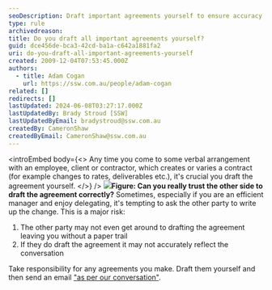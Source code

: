 ```yaml
---
seoDescription: Draft important agreements yourself to ensure accuracy and accountability, avoiding potential pitfalls like lack of documentation or misaligned understanding.
type: rule
archivedreason:
title: Do you draft all important agreements yourself?
guid: dce456de-bca3-42cd-ba1a-c642a1881fa2
uri: do-you-draft-all-important-agreements-yourself
created: 2009-12-04T07:53:45.000Z
authors:
  - title: Adam Cogan
    url: https://ssw.com.au/people/adam-cogan
related: []
redirects: []
lastUpdated: 2024-06-08T03:27:17.000Z
lastUpdatedBy: Brady Stroud [SSW]
lastUpdatedByEmail: bradystroud@ssw.com.au
createdBy: CameronShaw
createdByEmail: CameronShaw@ssw.com.au
---
```


<introEmbed
  body={<>
Any time you come to some verbal arrangement with an employee, client or contractor, which creates or varies a contract (for example changes to rates, deliverables etc.), it's crucial you draft the agreement yourself.
  </>}
/>
![](/uploads/rules/do-you-draft-all-important-agreements-yourself/SuccessfulProjects_DraftAgreementYourself.jpg)**Figure: Can you really trust the other side to draft the agreement correctly?**
Sometimes, especially if you are an efficient manager and enjoy delegating, it's tempting to ask the other party to write up the change. This is a major risk:

1. The other party may not even get around to drafting the agreement leaving you without a paper trail
2. If they do draft the agreement it may not accurately reflect the conversation

Take responsibility for any agreements you make. Draft them yourself and then send an email ["as per our conversation"](/do-you-prepare-then-confirm-conversations-decisions).
